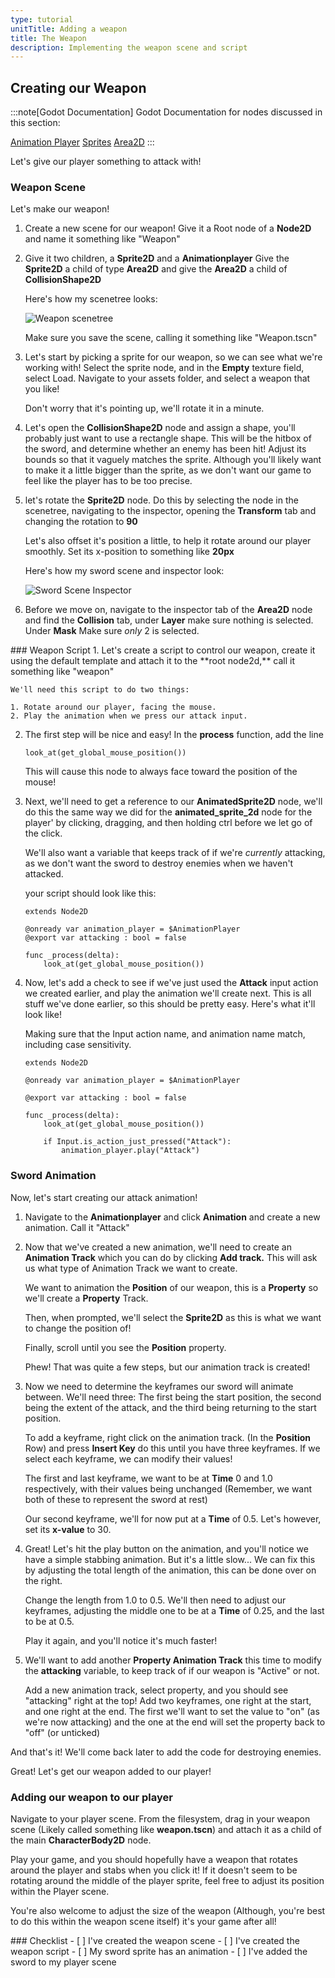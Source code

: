```yaml
---
type: tutorial
unitTitle: Adding a weapon
title: The Weapon
description: Implementing the weapon scene and script
---
```



## Creating our Weapon

:::note[Godot Documentation]
Godot Documentation for nodes discussed in this section: 

[Animation Player](https://docs.godotengine.org/en/stable/classes/class_animationplayer.html) [Sprites](https://docs.godotengine.org/en/stable/classes/class_sprite2d.html) [Area2D](https://docs.godotengine.org/en/stable/classes/class_area2d.html)
:::

Let's give our player something to attack with!

### Weapon Scene

Let's make our weapon!
<Steps>
1. Create a new scene for our weapon!
	Give it a Root node of a **Node2D** and name it something like "Weapon"  
	
2. Give it two children, a **Sprite2D** and a **Animationplayer** 
	Give the **Sprite2D** a child of type **Area2D** and give the **Area2D** a child of **CollisionShape2D**

	Here's how my scenetree looks:

	![Weapon scenetree](/src/assets/godot/dungeonCrawler/weaponscenetree.png)

	 Make sure you save the scene, calling it something like "Weapon.tscn"

3. Let's start by picking a sprite for our weapon, so we can see what we're working with!
	Select the sprite node, and in the **Empty** texture field, select Load. Navigate to your assets folder, and select a weapon that you like!

	Don't worry that it's pointing up, we'll rotate it in a minute.

4. Let's open the **CollisionShape2D** node and assign a shape, you'll probably just want to use a rectangle shape. This will be the hitbox of the sword, and determine whether an enemy has been hit! Adjust its bounds so that it vaguely matches the sprite. 
	Although you'll likely want to make it a little bigger than the sprite, as we don't want our game to feel like the player has to be too precise.

5. let's rotate the **Sprite2D** node. Do this by selecting the node in the scenetree, navigating to the inspector, opening the **Transform** tab and changing the rotation to **90**

	Let's also offset it's position a little, to help it rotate around our player smoothly. Set its x-position to something like **20px**

	Here's how my sword scene and inspector look: 

	![Sword Scene Inspector](/src/assets/godot/dungeonCrawler/swordsceneinspector.png)

6. Before we move on, navigate to the inspector tab of the **Area2D** node and find the **Collision** tab, under **Layer** make sure nothing is selected. Under **Mask** Make sure *only* 2 is selected.

</Steps>
### Weapon Script
<Steps>
1. Let's create a script to control our weapon, create it using the default template and attach it to the **root node2d,** call it something like "weapon"

	We'll need this script to do two things:

	1. Rotate around our player, facing the mouse.
	2. Play the animation when we press our attack input.

2. The first step will be nice and easy! In the **process** function, add the line
	```gdscript
	look_at(get_global_mouse_position())
	```
	This will cause this node to always face toward the position of the mouse!

3. Next, we'll need to get a reference to our **AnimatedSprite2D** node, we'll do this the same way we did for the **animated_sprite_2d** node for the player' by clicking, dragging, and then holding ctrl before we let go of the click.

	We'll also want a variable that keeps track of if we're *currently* attacking, as we don't want the sword to destroy enemies when we haven't attacked.

	your script should look like this:

	```gdscript
	extends Node2D

	@onready var animation_player = $AnimationPlayer
	@export var attacking : bool = false

	func _process(delta):
		look_at(get_global_mouse_position())
	```

4. Now, let's add a check to see if we've just used the **Attack** input action we created earlier, and play the animation we'll create next. This is all stuff we've done earlier, so this should be pretty easy. Here's what it'll look like!

	Making sure that the Input action name, and animation name match, including case sensitivity. 
	
	
	```gdscript
	extends Node2D

	@onready var animation_player = $AnimationPlayer

	@export var attacking : bool = false

	func _process(delta):
		look_at(get_global_mouse_position())
		
		if Input.is_action_just_pressed("Attack"):
			animation_player.play("Attack")
	```
</Steps>

### Sword Animation

Now, let's start creating our attack animation! 
<Steps>
1. Navigate to the **Animationplayer** and click **Animation** and create a new animation. Call it "Attack"
	
2. Now that we've created a new animation, we'll need to create an **Animation Track** which you can do by clicking **Add track.** This will ask us what type of Animation Track we want to create.

	We want to animation the **Position** of our weapon, this is a **Property** so we'll create a **Property** Track. 

	Then, when prompted, we'll select the **Sprite2D** as this is what we want to change the position of!

	Finally, scroll until you see the **Position** property. 

	Phew! That was quite a few steps, but our animation track is created!

3. Now we need to determine the keyframes our sword will animate between. We'll need three: The first being the start position, the second being the extent of the attack, and the third being returning to the start position.

	To add a keyframe, right click on the animation track. (In the **Position** Row) and press **Insert Key** do this until you have three keyframes. If we select each keyframe, we can modify their values!

	The first and last keyframe, we want to be at **Time** 0 and 1.0 respectively, with their values being unchanged (Remember, we want both of these to represent the sword at rest)

	Our second keyframe, we'll for now put at a **Time** of 0.5. Let's however, set its **x-value** to 30.

4. Great! Let's hit the play button on the animation, and you'll notice we have a simple stabbing animation. But it's a little slow... We can fix this by adjusting the total length of the animation, this can be done over on the right. 

	Change the length from 1.0 to 0.5. We'll then need to adjust our keyframes, adjusting the middle one to be at a **Time** of 0.25, and the last to be at 0.5.

	Play it again, and you'll notice it's much faster!

5. We'll want to add another **Property Animation Track** this time to modify the **attacking** variable, to keep track of if our weapon is "Active" or not.

	Add a new animation track, select property, and you should see "attacking" right at the top! Add two keyframes, one right at the start, and one right at the end. The first we'll want to set the value to "on" (as we're now attacking) and the one at the end will set the property back to "off" (or unticked)

</Steps>
And that's it! We'll come back later to add the code for destroying enemies.

Great! Let's get our weapon added to our player!

### Adding our weapon to our player

Navigate to your player scene. From the filesystem, drag in your weapon scene (Likely called something like **weapon.tscn**) and attach it as a child of the main 
**CharacterBody2D** node. 

Play your game, and you should hopefully have a weapon that rotates around the player and stabs when you click it! If it doesn't seem to be rotating around the middle of the player sprite, feel free to adjust its position within the Player scene.

You're also welcome to adjust the size of the weapon (Although, you're best to do this within the weapon scene itself) it's your game after all!


<Box>
### Checklist
<Checklist>
- [ ] I've created the weapon scene
- [ ] I've created the weapon script
- [ ] My sword sprite has an animation
- [ ] I've added the sword to my player scene
</Checklist>
</Box>